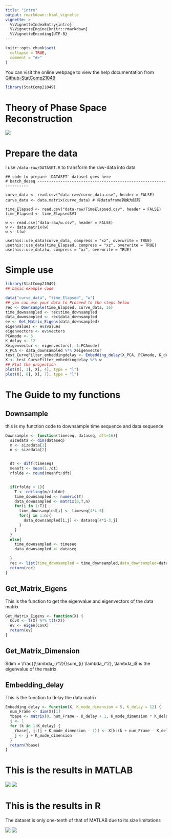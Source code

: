 ```yaml
---
title: "intro"
output: rmarkdown::html_vignette
vignette: >
  %\VignetteIndexEntry{intro}
  %\VignetteEngine{knitr::rmarkdown}
  %\VignetteEncoding{UTF-8}
---
```


```r
knitr::opts_chunk$set(
  collapse = TRUE,
  comment = "#>"
)
```

You can visit the online webpage to view the help documentation from
[Github-StatComp21049](https://rongkangxiong.github.io/StatComp21049)

```r
library(StatComp21049)
```


# Theory of Phase Space Reconstruction
![](https://cdn.jsdelivr.net/gh/RongkangXiong/pic-bed/blog/img/202112201851366.png)


# Prepare the data
I use `/data-raw/DATASET.R` to transform the raw-data into data
```
## code to prepare `DATASET` dataset goes here
# batch_deseq ------------------------------------------------------------------

curve_data <- read.csv("data-raw/curve_data.csv", header = FALSE)
curve_data <- data.matrix(curve_data) # 将dataframe转换为矩阵

time_Elapsed <- read.csv("data-raw/TimeElapsed.csv", header = FALSE)
time_Elapsed <- time_Elapsed$V1

w <- read.csv("data-raw/w.csv", header = FALSE)
w <- data.matrix(w)
w <- t(w)

usethis::use_data(curve_data, compress = "xz", overwrite = TRUE)
usethis::use_data(time_Elapsed, compress = "xz", overwrite = TRUE)
usethis::use_data(w, compress = "xz", overwrite = TRUE)
```


# Simple use

```.r
library(StatComp21049)
## basic example code

data("curve_data", "time_Elapsed", "w")
## you can use your data to Proceed to the steps below
rec <- Downsample(time_Elapsed, curve_data, 16)
time_downsampled <- rec$time_downsampled
data_downsampled <- rec$data_downsampled
ev <- Get_Matrix_Eigens(data_downsampled)
eigenvalues <- ev$values
eigenvectors <- ev$vectors
PCAmode <- 5
K_delay <- 12
Xeigenvector <- eigenvectors[, 1:PCAmode]
X_PCA <- data_downsampled %*% Xeigenvector
test_CurveFilter_embeddingdelay <- Embedding_delay(X_PCA, PCAmode, K_delay)
X <- test_CurveFilter_embeddingdelay %*% w
## Plot the projection
plot(X[, 3], X[, 4], type = "l")
plot(X[, 6], X[, 7], type = "l")
```


# The Guide to my functions


## Downsample

this is my function code to downsample time sequence and data sequence

``` .r
Downsample <- function(timeseq, dataseq, dft=16){
  sizedata <- dim(dataseq)
  m <- sizedata[1]
  n <- sizedata[2]


  dt <- diff(timeseq)
  meanft <- mean(1./dt)
  rfolde <- round(meanft/dft)


  if(rfolde > 1){
    T <- ceiling(m/rfolde)
    time_downsampled <- numeric(T)
    data_downsampled <- matrix(0,T,n)
    for(i in 1:T){
      time_downsampled[i] <- timeseq[4*i-3]
      for(j in 1:n){
        data_downsampled[i,j] <- dataseq[4*i-3,j]
      }
    }
  }
  else{
    time_downsampled <- timeseq
    data_downsampled <- dataseq

  }
  rec <- list(time_downsampled = time_downsampled,data_downsampled=data_downsampled)
  return(rec)
}
```



## Get_Matrix_Eigens
This is the function to get the eigenvalue and eigenvectors of the data matrix

```r
Get_Matrix_Eigens <- function(X) {
  CovX <- t(X) %*% t(t(X))
  ev <- eigen(CovX)
  return(ev)
}
```

## Get_Matrix_Dimension

$dim = \frac{(\lambda_i)^2}{\sum_{i} \lambda_i^2}, \lambda_i$ is the eigenvalue of the matrix.


## Embedding_delay
This is the function to delay the data matrix

```r
Embedding_delay <- function(X, K_mode_dimension = 5, K_delay = 12) {
  num_Frame <- dim(X)[1]
  Ybase <- matrix(0, num_Frame - K_delay + 1, K_mode_dimension * K_delay)
  j <- 1
  for (k in 1:K_delay) {
    Ybase[, j:(j + K_mode_dimension - 1)] <- X[k:(k + num_Frame - K_delay), 1:K_mode_dimension]
    j <- j + K_mode_dimension
  }
  return(Ybase)
}
```
# This is the results in MATLAB
![](https://cdn.jsdelivr.net/gh/RongkangXiong/pic-bed/blog/img/202112201901769.png)
![](https://cdn.jsdelivr.net/gh/RongkangXiong/pic-bed/blog/img/202112201907918.png)

# This is the results in R

The dataset is only one-tenth of that of MATLAB due to its size limitations


![](https://cdn.jsdelivr.net/gh/RongkangXiong/pic-bed/blog/img/202112201856062.png)
![](https://cdn.jsdelivr.net/gh/RongkangXiong/pic-bed/blog/img/202112201855871.png)

